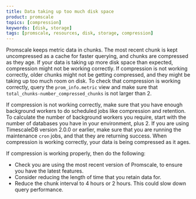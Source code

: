 ```yaml
---
title: Data taking up too much disk space
product: promscale
topics: [compression]
keywords: [disk, storage]
tags: [promscale, resources, disk, storage, compression]
---
```


<!---
* Keep this section in alphabetical order
* Use this format for writing troubleshooting sections:
 - Cause: What causes the problem?
 - Consequence: What does the user see when they hit this problem?
 - Fix/Workaround: What can the user do to fix or work around the problem? Provide a "Resolving" Procedure if required.
 - Result: When the user applies the fix, what is the result when the same action is applied?
* Copy this comment at the top of every troubleshooting page
-->

Promscale keeps metric data in chunks. The most recent chunk is kept
uncompressed as a cache for faster querying, and chunks are compressed as they
age. If your data is taking up more disk space than expected, compression might
not be working correctly. If compression is not working correctly, older chunks
might not be getting compressed, and they might be taking up too much room on
disk. To check that compression is working correctly, query the
`prom_info.metric` view and make sure that
`total_chunks-number_compressed_chunks` is not larger than 2.

If compression is not working correctly, make sure that you have enough
background workers to do scheduled jobs like compression and retention. To
calculate the number of background workers you require, start with the number of
databases you have in your environment, plus 2. If you are using TimescaleDB
version 2.0.0 or earlier, make sure that you are running the maintenance `cron`
jobs, and that they are returning success. When compression is working
correctly, your data is being compressed as it ages.

If compression is working properly, then do the following:
*   Check you are using the most recent version of Promscale, to ensure you have
    the latest features.
*   Consider reducing the length of time that you retain data for.
*   Reduce the chunk interval to 4&nbsp;hours or 2&nbsp;hours. This could slow
    down query performance.
